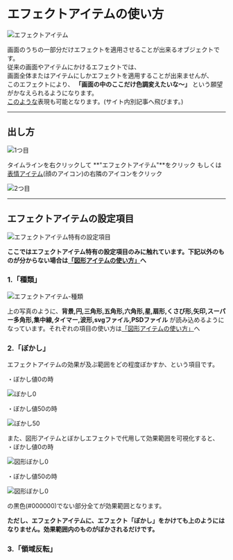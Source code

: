 # エフェクトアイテムの使い方

![ エフェクトアイテム ](/assets/tips/posts/画面の外側だけ/エフェクトアイテム.png)

画面のうちの一部分だけエフェクトを適用させることが出来るオブジェクトです。  
従来の画面やアイテムにかけるエフェクトでは、  
画面全体またはアイテムにしかエフェクトを適用することが出来ませんが、  
このエフェクトにより、 **「画面の中のここだけ色調変えたいな～」** という願望がかなえられるようになります。  
[このような](https://ymm4-info.vercel.app/tips/posts/Syuhenboke/)表現も可能となります。(サイト内別記事へ飛びます。)

---

## 出し方

![1つ目](/assets/tutorial/TLeffectitem.png)

タイムラインを右クリックして **"エフェクトアイテム"**をクリック もしくは
[表情アイテム](/guide/tutorial/face-item/)(顔のアイコン)の右隣のアイコンをクリック

![2つ目](/assets/tutorial/TLeffectitem.png)

---

## エフェクトアイテムの設定項目

![エフェクトアイテム特有の設定項目](/assets/tutorial/effectitemstettings.png)

**ここではエフェクトアイテム特有の設定項目のみに触れています。下記以外のものが分からない場合は[「図形アイテムの使い方」](https://ymm4-info.vercel.app/guide/tutorial/shape-item/)へ**

### 1.「種類」

![エフェクトアイテム-種類](/assets/tutorial/effectitem-kinds.png)

上の写真のように、**背景,円,三角形,五角形,六角形,星,扇形,くさび形,矢印,スーパー多角形,集中線,タイマー,波形,svgファイル,PSDファイル**
が読み込めるようになっています。それぞれの項目の使い方は[「図形アイテムの使い方」](https://ymm4-info.vercel.app/guide/tutorial/shape-item/)へ

### 2.「ぼかし」

エフェクトアイテムの効果が及ぶ範囲をどの程度ぼかすか、という項目です。

・ぼかし値0の時

![ぼかし0](/assets/tutorial/bokashi0.png)

・ぼかし値50の時

![ぼかし50](/assets/tutorial/bokashi50.png)

また、図形アイテムとぼかしエフェクトで代用して効果範囲を可視化すると、  
・ぼかし値0の時

![図形ぼかし0](/assets/tutorial/zukeibokashi.png)

・ぼかし値50の時

![図形ぼかし0](/assets/tutorial/zukeibokashi50.png)

の黒色(#000000)でない部分全てが効果範囲となります。

**ただし、エフェクトアイテムに、エフェクト「ぼかし」をかけても上のようにはなりません。効果範囲内のものがぼかされるだけです。**


### 3.「領域反転」